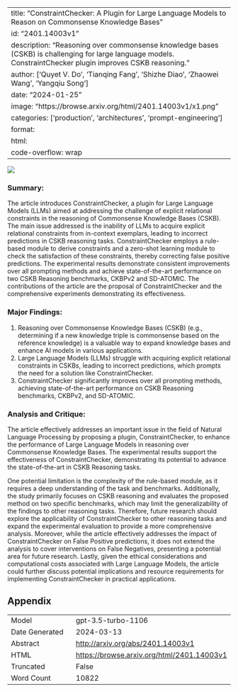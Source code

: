 
---
title: "ConstraintChecker: A Plugin for Large Language Models to Reason on Commonsense Knowledge Bases"
id: "2401.14003v1"
description: "Reasoning over commonsense knowledge bases (CSKB) is challenging for large language models. ConstraintChecker plugin improves CSKB reasoning."
author: ['Quyet V. Do', 'Tianqing Fang', 'Shizhe Diao', 'Zhaowei Wang', 'Yangqiu Song']
date: "2024-01-25"
image: "https://browse.arxiv.org/html/2401.14003v1/x1.png"
categories: ['production', 'architectures', 'prompt-engineering']
format:
  html:
    code-overflow: wrap
---

![](https://browse.arxiv.org/html/2401.14003v1/x1.png)

### **Summary:**
The article introduces ConstraintChecker, a plugin for Large Language Models (LLMs) aimed at addressing the challenge of explicit relational constraints in the reasoning of Commonsense Knowledge Bases (CSKB). The main issue addressed is the inability of LLMs to acquire explicit relational constraints from in-context exemplars, leading to incorrect predictions in CSKB reasoning tasks. ConstraintChecker employs a rule-based module to derive constraints and a zero-shot learning module to check the satisfaction of these constraints, thereby correcting false positive predictions. The experimental results demonstrate consistent improvements over all prompting methods and achieve state-of-the-art performance on two CSKB Reasoning benchmarks, CKBPv2 and SD-ATOMIC. The contributions of the article are the proposal of ConstraintChecker and the comprehensive experiments demonstrating its effectiveness.

### Major Findings:
1. Reasoning over Commonsense Knowledge Bases (CSKB) (e.g., determining if a new knowledge triple is commonsense based on the reference knowledge) is a valuable way to expand knowledge bases and enhance AI models in various applications.
2. Large Language Models (LLMs) struggle with acquiring explicit relational constraints in CSKBs, leading to incorrect predictions, which prompts the need for a solution like ConstraintChecker.
3. ConstraintChecker significantly improves over all prompting methods, achieving state-of-the-art performance on CSKB Reasoning benchmarks, CKBPv2, and SD-ATOMIC.

### Analysis and Critique:
The article effectively addresses an important issue in the field of Natural Language Processing by proposing a plugin, ConstraintChecker, to enhance the performance of Large Language Models in reasoning over Commonsense Knowledge Bases. The experimental results support the effectiveness of ConstraintChecker, demonstrating its potential to advance the state-of-the-art in CSKB Reasoning tasks.

One potential limitation is the complexity of the rule-based module, as it requires a deep understanding of the task and benchmarks. Additionally, the study primarily focuses on CSKB reasoning and evaluates the proposed method on two specific benchmarks, which may limit the generalizability of the findings to other reasoning tasks. Therefore, future research should explore the applicability of ConstraintChecker to other reasoning tasks and expand the experimental evaluation to provide a more comprehensive analysis. Moreover, while the article effectively addresses the impact of ConstraintChecker on False Positive predictions, it does not extend the analysis to cover interventions on False Negatives, presenting a potential area for future research. Lastly, given the ethical considerations and computational costs associated with Large Language Models, the article could further discuss potential implications and resource requirements for implementing ConstraintChecker in practical applications.

## Appendix

|          |          |
|----------|----------|
| Model     | gpt-3.5-turbo-1106       |
| Date Generated     | 2024-03-13       |
| Abstract | [http://arxiv.org/abs/2401.14003v1](http://arxiv.org/abs/2401.14003v1)        |
| HTML     | [https://browse.arxiv.org/html/2401.14003v1](https://browse.arxiv.org/html/2401.14003v1)       |
| Truncated       | False       |
| Word Count       | 10822       |